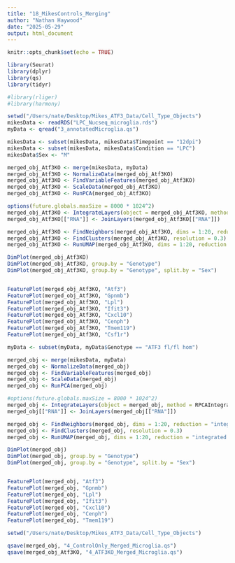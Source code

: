 ```yaml
---
title: "18_MikesControls_Merging"
author: "Nathan Haywood"
date: "2025-05-29"
output: html_document
---
```


```r
knitr::opts_chunk$set(echo = TRUE)
```

```r
library(Seurat)
library(dplyr)
library(qs)
library(tidyr)

#library(rliger)
#library(harmony)
```


```r
setwd("/Users/nate/Desktop/Mikes_ATF3_Data/Cell_Type_Objects")
mikesData <- readRDS("LPC_Nucseq_microglia.rds")
myData <- qread("3_annotatedMicroglia.qs")
```


```r
mikesData <- subset(mikesData, mikesData$Timepoint == "12dpi")
mikesData <- subset(mikesData, mikesData$Condition == "LPC")
mikesData$Sex <- "M"
```

```r
merged_obj_Atf3KO <- merge(mikesData, myData)
merged_obj_Atf3KO <- NormalizeData(merged_obj_Atf3KO)
merged_obj_Atf3KO <- FindVariableFeatures(merged_obj_Atf3KO)
merged_obj_Atf3KO <- ScaleData(merged_obj_Atf3KO)
merged_obj_Atf3KO <- RunPCA(merged_obj_Atf3KO)

options(future.globals.maxSize = 8000 * 1024^2)
merged_obj_Atf3KO <- IntegrateLayers(object = merged_obj_Atf3KO, method = RPCAIntegration, orig.reduction = "pca", new.reduction = "integrated.cca", verbose = FALSE)
merged_obj_Atf3KO[["RNA"]] <- JoinLayers(merged_obj_Atf3KO[["RNA"]])

merged_obj_Atf3KO <- FindNeighbors(merged_obj_Atf3KO, dims = 1:20, reduction = "integrated.cca")
merged_obj_Atf3KO <- FindClusters(merged_obj_Atf3KO, resolution = 0.3)
merged_obj_Atf3KO <- RunUMAP(merged_obj_Atf3KO, dims = 1:20, reduction = "integrated.cca")
```

```r
DimPlot(merged_obj_Atf3KO)
DimPlot(merged_obj_Atf3KO, group.by = "Genotype")
DimPlot(merged_obj_Atf3KO, group.by = "Genotype", split.by = "Sex")


FeaturePlot(merged_obj_Atf3KO, "Atf3")
FeaturePlot(merged_obj_Atf3KO, "Gpnmb")
FeaturePlot(merged_obj_Atf3KO, "Lpl")
FeaturePlot(merged_obj_Atf3KO, "Ifit3")
FeaturePlot(merged_obj_Atf3KO, "Cxcl10")
FeaturePlot(merged_obj_Atf3KO, "Cenph")
FeaturePlot(merged_obj_Atf3KO, "Tmem119")
FeaturePlot(merged_obj_Atf3KO, "Csf1r")
```

```r
myData <- subset(myData, myData$Genotype == "ATF3 fl/fl hom")
```

```r
merged_obj <- merge(mikesData, myData)
merged_obj <- NormalizeData(merged_obj)
merged_obj <- FindVariableFeatures(merged_obj)
merged_obj <- ScaleData(merged_obj)
merged_obj <- RunPCA(merged_obj)

#options(future.globals.maxSize = 8000 * 1024^2)
merged_obj <- IntegrateLayers(object = merged_obj, method = RPCAIntegration, orig.reduction = "pca", new.reduction = "integrated.cca", verbose = FALSE)
merged_obj[["RNA"]] <- JoinLayers(merged_obj[["RNA"]])

merged_obj <- FindNeighbors(merged_obj, dims = 1:20, reduction = "integrated.cca")
merged_obj <- FindClusters(merged_obj, resolution = 0.3)
merged_obj <- RunUMAP(merged_obj, dims = 1:20, reduction = "integrated.cca")
```

```r
DimPlot(merged_obj)
DimPlot(merged_obj, group.by = "Genotype")
DimPlot(merged_obj, group.by = "Genotype", split.by = "Sex")


FeaturePlot(merged_obj, "Atf3")
FeaturePlot(merged_obj, "Gpnmb")
FeaturePlot(merged_obj, "Lpl")
FeaturePlot(merged_obj, "Ifit3")
FeaturePlot(merged_obj, "Cxcl10")
FeaturePlot(merged_obj, "Cenph")
FeaturePlot(merged_obj, "Tmem119")
```

```r
setwd("/Users/nate/Desktop/Mikes_ATF3_Data/Cell_Type_Objects")

qsave(merged_obj, "4_ControlOnly_Merged_Microglia.qs")
qsave(merged_obj_Atf3KO, "4_ATF3KO_Merged_Microglia.qs")
```





































